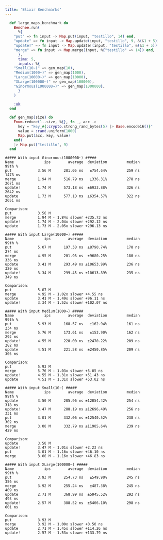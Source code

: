 ```yaml
---
title: 'Elixir Benchmarks'
---
```


```elixir
  def large_maps_benchmark do
    Benchee.run(
      %{
	"put" => fn input -> Map.put(input, "testillo", 14) end,
	"update" => fn input -> Map.update(input, "testillo", 9, &(&1 + 5)) end,
	"update!" => fn input -> Map.update!(input, "testillo", &(&1 + 5)) end,
	"merge" => fn input -> Map.merge(input, %{"testillo" => 14}) end,
      },
      time: 5,
      inputs: %{
	"Small(10~)" => gen_map(10),
	"Medium(1000~)" => gen_map(1000),
	"Large(10000~)" => gen_map(10000),
	"XLarge(100000~)" => gen_map(100000),
	"Ginormous(1000000~)" => gen_map(1000000),
      }
    )

    :ok
  end

  def gen_map(size) do
    Enum.reduce(1..size, %{}, fn _, acc ->
      key = "key_#{:crypto.strong_rand_bytes(5) |> Base.encode16()}"
      value = :rand.uniform(1000)
      Map.put(acc, key, value)
    end)
    |> Map.put("testillo", 9)
  end
```

```
##### With input Ginormous(1000000~) #####
Name              ips        average  deviation         median         99th %
put            3.56 M      281.05 ns   ±754.64%         259 ns        1473 ns
merge          1.94 M      516.79 ns   ±336.31%         278 ns        2671 ns
update!        1.74 M      573.18 ns  ±6933.88%         326 ns        2642 ns
update         1.73 M      577.18 ns  ±6354.57%         322 ns        2651 ns

Comparison: 
put            3.56 M
merge          1.94 M - 1.84x slower +235.73 ns
update!        1.74 M - 2.04x slower +292.12 ns
update         1.73 M - 2.05x slower +296.13 ns

##### With input Large(10000~) #####
Name              ips        average  deviation         median         99th %
put            5.07 M      197.38 ns  ±8790.74%         178 ns         274 ns
merge          4.95 M      201.93 ns  ±9680.25%         180 ns         336 ns
update         3.41 M      293.49 ns ±10653.99%         236 ns         320 ns
update!        3.34 M      299.45 ns ±10613.89%         235 ns         349 ns

Comparison: 
put            5.07 M
merge          4.95 M - 1.02x slower +4.55 ns
update         3.41 M - 1.49x slower +96.11 ns
update!        3.34 M - 1.52x slower +102.07 ns

##### With input Medium(1000~) #####
Name              ips        average  deviation         median         99th %
put            5.93 M      168.57 ns   ±162.94%         161 ns         234 ns
merge          5.76 M      173.61 ns   ±153.90%         162 ns         292 ns
update!        4.55 M      220.00 ns  ±2470.22%         209 ns         282 ns
update         4.51 M      221.58 ns  ±2450.85%         209 ns         305 ns

Comparison: 
put            5.93 M
merge          5.76 M - 1.03x slower +5.05 ns
update!        4.55 M - 1.31x slower +51.43 ns
update         4.51 M - 1.31x slower +53.02 ns

##### With input Small(10~) #####
Name              ips        average  deviation         median         99th %
update         3.50 M      285.96 ns ±12054.42%         254 ns         318 ns
update!        3.47 M      288.19 ns ±12696.49%         256 ns         331 ns
put            3.01 M      332.06 ns ±12540.52%         238 ns         302 ns
merge          3.00 M      332.79 ns ±11905.64%         239 ns         429 ns

Comparison: 
update         3.50 M
update!        3.47 M - 1.01x slower +2.23 ns
put            3.01 M - 1.16x slower +46.10 ns
merge          3.00 M - 1.16x slower +46.83 ns

##### With input XLarge(100000~) #####
Name              ips        average  deviation         median         99th %
put            3.93 M      254.73 ns   ±549.90%         245 ns         356 ns
merge          3.92 M      255.24 ns   ±487.38%         245 ns         409 ns
update         2.71 M      368.99 ns  ±5945.52%         292 ns         493 ns
update!        2.57 M      388.52 ns  ±5406.10%         298 ns         601 ns

Comparison: 
put            3.93 M
merge          3.92 M - 1.00x slower +0.50 ns
update         2.71 M - 1.45x slower +114.26 ns
update!        2.57 M - 1.53x slower +133.79 ns
```